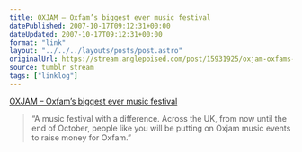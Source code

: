 ```yaml
---
title: OXJAM – Oxfam’s biggest ever music festival
datePublished: 2007-10-17T09:12:31+00:00
dateUpdated: 2007-10-17T09:12:31+00:00
format: "link"
layout: "../../../layouts/posts/post.astro"
originalUrl: https://stream.anglepoised.com/post/15931925/oxjam-oxfams-biggest-ever-music-festival
source: tumblr stream
tags: ["linklog"]
---
```


[OXJAM &#8211; Oxfam&#8217;s biggest ever music festival][1]

> &ldquo;A music festival with a difference. Across the UK, from now until the end of October, people like you will be putting on Oxjam music events to raise money for Oxfam.&rdquo;

[1]: http://www.oxfam.org.uk/get_involved/fundraise/oxjam/index.php
